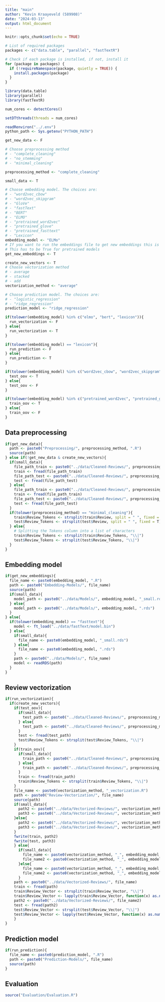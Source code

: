 ```yaml
---
title: "main"
author: "Kevin Kraayeveld (589908)"
date: "2024-03-13"
output: html_document
---
```


```r
knitr::opts_chunk$set(echo = TRUE)

# List of required packages
packages <- c("data.table", "parallel", "fastTextR")

# Check if each package is installed, if not, install it
for (package in packages) {
  if (!requireNamespace(package, quietly = TRUE)) {
    install.packages(package)
  }
}

library(data.table)
library(parallel)
library(fastTextR)

num_cores <- detectCores()

setDTthreads(threads = num_cores)

readRenviron("../.env")
python_path <- Sys.getenv("PYTHON_PATH")
```

```r
get_new_data <- F

# Choose preprocessing method
# - "complete_cleaning"
# - "no_stemming"
# - "minimal_cleaning"

preprocessing_method <- "complete_cleaning"

small_data <- T

# Choose embedding model. The choices are:
# - "word2vec_cbow"
# - "word2vec_skipgram"
# - "GloVe"
# - "fastText"
# - "BERT"
# - "ELMO"
# - "pretrained_word2vec"
# - "pretrained_glove"
# - "pretrained_fasttext"
# - "Lexicon"
embedding_model <- "ELMo"
# If you want to run the embeddings file to get new embeddings this is TRUE. 
# This has to be True for pretrained models
get_new_embeddings <- T

create_new_vectors <- T
# Choose vectorization method
# - average
# - stacked
# - add
vectorization_method <- "average"

# Choose prediction model. The choices are:
# - "logistic_regression"
# - "ridge_regression"
prediction_model <- "ridge_regression"

```

```r
if(tolower(embedding_model) %in% c("elmo", "bert", "lexicon")){
  run_vectorization <- F
} else{
  run_vectorization <- T
}

if(tolower(embedding_model) == "lexicon"){
  run_prediction <- F
} else{
  run_prediction <- T
}

if(tolower(embedding_model) %in% c("word2vec_cbow", "word2vec_skipgram", "glove", "pretrained_word2vec", "pretrained_glove")){
  test_oov <- T
} else{
  test_oov <- F
}

if(tolower(embedding_model) %in% c("pretrained_word2vec", "pretrained_glove")){
  train_oov <- T
} else{
  train_oov <- F
}

```

## Data preprocessing

```r
if(get_new_data){
  path <- paste0("Preprocessing/", preprocessing_method, ".R")
  source(path)
} else if(!get_new_data & create_new_vectors){
  if(small_data){
    file_path_train <- paste0("../data/Cleaned-Reviews/", preprocessing_method, "_train_small.csv")
    train <- fread(file_path_train)
    file_path_test <- paste0("../data/Cleaned-Reviews/", preprocessing_method, "_test_small.csv")
    test <- fread(file_path_test)
  } else{
    file_path_train <- paste0("../data/Cleaned-Reviews/", preprocessing_method, "_train.csv")
    train <- fread(file_path_train)
    file_path_test <- paste0("../data/Cleaned-Reviews/", preprocessing_method, "_test.csv")
    test <- fread(file_path_test)
  }
  if(tolower(preprocessing_method) == "minimal_cleaning"){
    train$Review_Tokens <- strsplit(train$Review, split = " ", fixed = T)
    test$Review_Tokens <- strsplit(test$Review, split = " ", fixed = T)
  } else{
    # Splitting the Tokens column into a list of characters
    train$Review_Tokens <- strsplit(train$Review_Tokens, "\\|")
    test$Review_Tokens <- strsplit(test$Review_Tokens, "\\|")
  }
}
```

## Embedding model

```r
if(get_new_embeddings){
  file_name <- paste0(embedding_model, ".R")
  path <- paste0("Embedding-Models/", file_name)
  source(path)
  if(small_data){
    model_path <- paste0("../data/Models/", embedding_model, "_small.rds")
  } else{
    model_path <- paste0("../data/Models/", embedding_model, ".rds")
  }
} else{
  if(tolower(embedding_model) == "fasttext"){
    model <- ft_load("../data/fastText/model.bin")
  } else{
    if(small_data){
      file_name <- paste0(embedding_model, "_small.rds")
    } else{
      file_name <- paste0(embedding_model, ".rds")
    }
    path <- paste0("../data/Models/", file_name)
    model <- readRDS(path)
  }
}
```

## Review vectorization

```r
if(run_vectorization){
  if(create_new_vectors){
    if(test_oov){
      if(small_data){
        test_path <- paste0("../data/Cleaned-Reviews/", preprocessing_method, "_test_small_no_oov.csv")
      } else{
        test_path <- paste0("../data/Cleaned-Reviews/", preprocessing_method, "_test_no_oov.csv")
      }
      test <- fread(test_path)
      test$Review_Tokens <- strsplit(test$Review_Tokens, "\\|")
    }
    if(train_oov){
      if(small_data){
        train_path <- paste0("../data/Cleaned-Reviews/", preprocessing_method, "_train_small_no_oov.csv")
      } else{
        train_path <- paste0("../data/Cleaned-Reviews/", preprocessing_method, "_train_no_oov.csv")
      }
      train <- fread(train_path)
      train$Review_Tokens <- strsplit(train$Review_Tokens, "\\|")
    }
    file_name <- paste0(vectorization_method, "_vectorization.R")
    path <- paste0("Review-Vectorization/", file_name)
    source(path)
    if(small_data){
      path2 <- paste0("../data/Vectorized-Reviews/", vectorization_method,"_", embedding_model, "_train_small.csv")
      path3 <- paste0("../data/Vectorized-Reviews/", vectorization_method,"_", embedding_model, "_test_small.csv")
    }else{
      path2 <- paste0("../data/Vectorized-Reviews/", vectorization_method,"_", embedding_model, "_train.csv")
      path3 <- paste0("../data/Vectorized-Reviews/", vectorization_method,"_", embedding_model, "_test.csv")
    }
    fwrite(train, path2)
    fwrite(test, path3)
    } else{
      if(small_data){
        file_name <- paste0(vectorization_method, "_", embedding_model, "_train_small.csv")
        file_name2 <- paste0(vectorization_method, "_", embedding_model, "_test_small.csv")
      }else{
        file_name <- paste0(vectorization_method, "_", embedding_model, "_train.csv")
        file_name2 <- paste0(vectorization_method, "_", embedding_model, "_test.csv")
      }
    path <- paste0("../data/Vectorized-Reviews/", file_name)
    train <- fread(path)
    train$Review_Vector <- strsplit(train$Review_Vector, "\\|")
    train$Review_Vector <- lapply(train$Review_Vector, function(x) as.numeric(x))
    path2 <- paste0("../data/Vectorized-Reviews/", file_name2)
    test <- fread(path2)
    test$Review_Vector <- strsplit(test$Review_Vector, "\\|")
    test$Review_Vector <- lapply(test$Review_Vector, function(x) as.numeric(x))
    }
}
```

## Prediction model

```r
if(run_prediction){
  file_name <- paste0(prediction_model, ".R")
  path <- paste0("Prediction-Models/", file_name)
  source(path)
}
```

## Evaluation

```r
source("Evaluation/Evaluation.R")
```